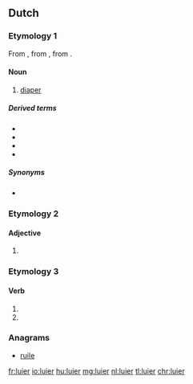==Dutch==

===Etymology 1===
From {{etyl|dum|nl}} {{term|ludere|lang=dum}}, from {{etyl|odt|nl}} {{term/t|odt|*lūthara}}, from {{etyl|gem-pro|nl}} {{term/t|gem-pro|*lūþarō}}.

====Noun====
{{nl-noun|m|luiers|luiertje}}

# [[diaper]]

=====Derived terms=====
* {{l|nl|luierbroekje}}
* {{l|nl|luiercentrale}}
* {{l|nl|luiermand}}
* {{l|nl|luierstoel}}

=====Synonyms=====
* {{qualifier|archaic}} {{l|nl|luur}}

===Etymology 2===

====Adjective====
{{nl-adj-comp}}

# {{nl-adj form of|comp|lui}}

===Etymology 3===

====Verb====
{{nl-verb-form}}

# {{nl-verb form of|p=1|n=sg|t=pres|m=ind|luieren}}
# {{nl-verb form of|m=imp|luieren}}

===Anagrams===
* [[ruile#Dutch|ruile]]

[[fr:luier]]
[[io:luier]]
[[hu:luier]]
[[mg:luier]]
[[nl:luier]]
[[tl:luier]]
[[chr:luier]]
